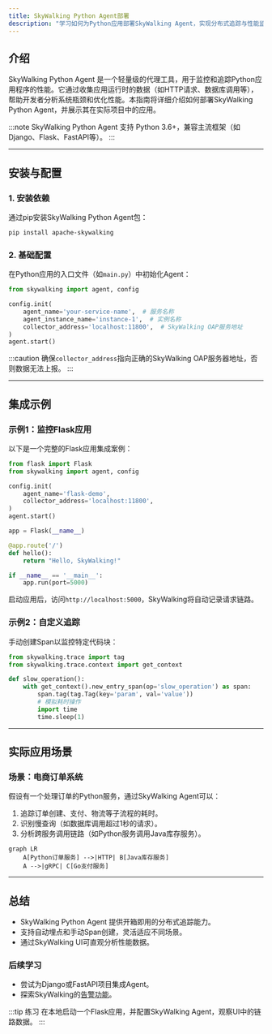 ```yaml
---
title: SkyWalking Python Agent部署
description: "学习如何为Python应用部署SkyWalking Agent，实现分布式追踪与性能监控。本指南包含详细步骤、代码示例和实际应用场景。"
---
```


## 介绍

SkyWalking Python Agent 是一个轻量级的代理工具，用于监控和追踪Python应用程序的性能。它通过收集应用运行时的数据（如HTTP请求、数据库调用等），帮助开发者分析系统瓶颈和优化性能。本指南将详细介绍如何部署SkyWalking Python Agent，并展示其在实际项目中的应用。

:::note
SkyWalking Python Agent 支持 Python 3.6+，兼容主流框架（如Django、Flask、FastAPI等）。
:::

---

## 安装与配置

### 1. 安装依赖
通过pip安装SkyWalking Python Agent包：
```bash
pip install apache-skywalking
```

### 2. 基础配置
在Python应用的入口文件（如`main.py`）中初始化Agent：
```python
from skywalking import agent, config

config.init(
    agent_name='your-service-name',  # 服务名称
    agent_instance_name='instance-1',  # 实例名称
    collector_address='localhost:11800',  # SkyWalking OAP服务地址
)
agent.start()
```

:::caution
确保`collector_address`指向正确的SkyWalking OAP服务器地址，否则数据无法上报。
:::

---

## 集成示例

### 示例1：监控Flask应用
以下是一个完整的Flask应用集成案例：
```python
from flask import Flask
from skywalking import agent, config

config.init(
    agent_name='flask-demo',
    collector_address='localhost:11800',
)
agent.start()

app = Flask(__name__)

@app.route('/')
def hello():
    return "Hello, SkyWalking!"

if __name__ == '__main__':
    app.run(port=5000)
```

启动应用后，访问`http://localhost:5000`，SkyWalking将自动记录请求链路。

### 示例2：自定义追踪
手动创建Span以监控特定代码块：
```python
from skywalking.trace import tag
from skywalking.trace.context import get_context

def slow_operation():
    with get_context().new_entry_span(op='slow_operation') as span:
        span.tag(tag.Tag(key='param', val='value'))
        # 模拟耗时操作
        import time
        time.sleep(1)
```

---

## 实际应用场景

### 场景：电商订单系统
假设有一个处理订单的Python服务，通过SkyWalking Agent可以：
1. 追踪订单创建、支付、物流等子流程的耗时。
2. 识别慢查询（如数据库调用超过1秒的请求）。
3. 分析跨服务调用链路（如Python服务调用Java库存服务）。

```mermaid
graph LR
    A[Python订单服务] -->|HTTP| B[Java库存服务]
    A -->|gRPC| C[Go支付服务]
```

---

## 总结

- SkyWalking Python Agent 提供开箱即用的分布式追踪能力。
- 支持自动埋点和手动Span创建，灵活适应不同场景。
- 通过SkyWalking UI可直观分析性能数据。

### 后续学习
- 尝试为Django或FastAPI项目集成Agent。
- 探索SkyWalking的[告警功能](https://skywalking.apache.org/docs/)。

:::tip 练习
在本地启动一个Flask应用，并配置SkyWalking Agent，观察UI中的链路数据。
:::